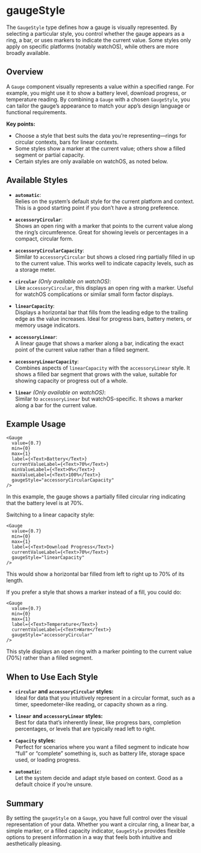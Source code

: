 # gaugeStyle 

The `GaugeStyle` type defines how a gauge is visually represented. By selecting a particular style, you control whether the gauge appears as a ring, a bar, or uses markers to indicate the current value. Some styles only apply on specific platforms (notably watchOS), while others are more broadly available.

## Overview

A `Gauge` component visually represents a value within a specified range. For example, you might use it to show a battery level, download progress, or temperature reading. By combining a `Gauge` with a chosen `GaugeStyle`, you can tailor the gauge’s appearance to match your app’s design language or functional requirements.

**Key points:**

- Choose a style that best suits the data you’re representing—rings for circular contexts, bars for linear contexts.
- Some styles show a marker at the current value; others show a filled segment or partial capacity.
- Certain styles are only available on watchOS, as noted below.

## Available Styles

- **`automatic`**:  
  Relies on the system’s default style for the current platform and context. This is a good starting point if you don’t have a strong preference.

- **`accessoryCircular`**:  
  Shows an open ring with a marker that points to the current value along the ring’s circumference. Great for showing levels or percentages in a compact, circular form.

- **`accessoryCircularCapacity`**:  
  Similar to `accessoryCircular` but shows a closed ring partially filled in up to the current value. This works well to indicate capacity levels, such as a storage meter.

- **`circular`** *(Only available on watchOS)*:  
  Like `accessoryCircular`, this displays an open ring with a marker. Useful for watchOS complications or similar small form factor displays.

- **`linearCapacity`**:  
  Displays a horizontal bar that fills from the leading edge to the trailing edge as the value increases. Ideal for progress bars, battery meters, or memory usage indicators.

- **`accessoryLinear`**:  
  A linear gauge that shows a marker along a bar, indicating the exact point of the current value rather than a filled segment.

- **`accessoryLinearCapacity`**:  
  Combines aspects of `linearCapacity` with the `accessoryLinear` style. It shows a filled bar segment that grows with the value, suitable for showing capacity or progress out of a whole.

- **`linear`** *(Only available on watchOS)*:  
  Similar to `accessoryLinear` but watchOS-specific. It shows a marker along a bar for the current value.

## Example Usage

```tsx
<Gauge
  value={0.7}
  min={0}
  max={1}
  label={<Text>Battery</Text>}
  currentValueLabel={<Text>70%</Text>}
  minValueLabel={<Text>0%</Text>}
  maxValueLabel={<Text>100%</Text>}
  gaugeStyle="accessoryCircularCapacity"
/>
```

In this example, the gauge shows a partially filled circular ring indicating that the battery level is at 70%.

Switching to a linear capacity style:

```tsx
<Gauge
  value={0.7}
  min={0}
  max={1}
  label={<Text>Download Progress</Text>}
  currentValueLabel={<Text>70%</Text>}
  gaugeStyle="linearCapacity"
/>
```

This would show a horizontal bar filled from left to right up to 70% of its length.

If you prefer a style that shows a marker instead of a fill, you could do:

```tsx
<Gauge
  value={0.7}
  min={0}
  max={1}
  label={<Text>Temperature</Text>}
  currentValueLabel={<Text>Warm</Text>}
  gaugeStyle="accessoryCircular"
/>
```

This style displays an open ring with a marker pointing to the current value (70%) rather than a filled segment.

## When to Use Each Style

- **`circular` and `accessoryCircular` styles:**  
  Ideal for data that you intuitively represent in a circular format, such as a timer, speedometer-like reading, or capacity shown as a ring.

- **`linear` and `accessoryLinear` styles:**  
  Best for data that’s inherently linear, like progress bars, completion percentages, or levels that are typically read left to right.

- **`Capacity` styles:**  
  Perfect for scenarios where you want a filled segment to indicate how “full” or “complete” something is, such as battery life, storage space used, or loading progress.

- **`automatic`:**  
  Let the system decide and adapt style based on context. Good as a default choice if you’re unsure.

## Summary

By setting the `gaugeStyle` on a `Gauge`, you have full control over the visual representation of your data. Whether you want a circular ring, a linear bar, a simple marker, or a filled capacity indicator, `GaugeStyle` provides flexible options to present information in a way that feels both intuitive and aesthetically pleasing.